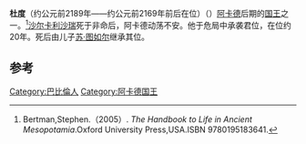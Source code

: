 {{Infobox Monarch
| name           =杜度
| title          = [[美索不达米亚王朝表|美索不达米亚王朝表]]、[[阿卡德|阿卡德]]国王
| image          = 
| image_size     = 
| caption        =
| reign          = 约前2189年—约前2169年前后在位（中年表）
| date of birth  = 
| place of birth = 
| date of death  = 约前2169年前后（中年表）
| place of death = 
| predecessor    = [[沙尔卡利沙瑞|沙尔卡利沙瑞]]？
| successor      = [[苏·图如尔|苏·图如尔]]
}}

'''杜度'''（约公元前2189年——约公元前2169年前后在位）（{{lang-en|Dudu of Akkad}}）[[阿卡德|阿卡德]]后期的[[国王|国王]]之一。<ref>Bertman,Stephen.（2005）. ''The Handbook to Life in Ancient Mesopotamia''.Oxford University Press,USA.ISBN 9780195183641.</ref>[[沙尔卡利沙瑞|沙尔卡利沙瑞]]死于非命后，阿卡德动荡不安。他于危局中承袭君位，在位约20年。死后由儿子[[苏·图如尔|苏·图如尔]]继承其位。

==参考==
{{reflist}}

{{leader|[[沙尔卡利沙瑞|沙尔卡利沙瑞]]？|[[美索不达米亚王朝表|美索不达米亚王朝表]]|[[苏·图如尔|苏·图如尔]]}}
{{苏美尔著名统治者}}

[[Category:巴比倫人|Category:巴比倫人]]
[[Category:阿卡德国王|Category:阿卡德国王]]